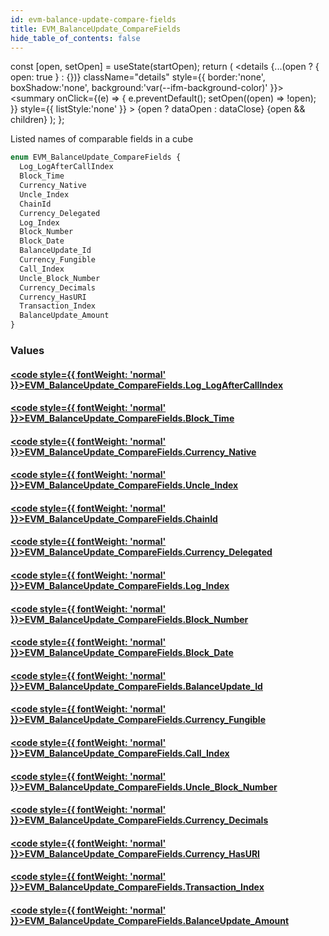 ```yaml
---
id: evm-balance-update-compare-fields
title: EVM_BalanceUpdate_CompareFields
hide_table_of_contents: false
---
```







  const [open, setOpen] = useState(startOpen);
  return (
    <details {...(open ? { open: true } : {})} className="details" style={{ border:'none', boxShadow:'none', background:'var(--ifm-background-color)' }}>
      <summary
        onClick={(e) => {
          e.preventDefault();
          setOpen((open) => !open);
        }}
        style={{ listStyle:'none' }}
      >
      {open ? dataOpen : dataClose}
      </summary>
      {open && children}
    </details>
  );
};




Listed names of comparable fields in a cube


```graphql
enum EVM_BalanceUpdate_CompareFields {
  Log_LogAfterCallIndex
  Block_Time
  Currency_Native
  Uncle_Index
  ChainId
  Currency_Delegated
  Log_Index
  Block_Number
  Block_Date
  BalanceUpdate_Id
  Currency_Fungible
  Call_Index
  Uncle_Block_Number
  Currency_Decimals
  Currency_HasURI
  Transaction_Index
  BalanceUpdate_Amount
}
```




### Values

#### [<code style={{ fontWeight: 'normal' }}>EVM_BalanceUpdate_CompareFields.<b>Log_LogAfterCallIndex</b></code>](#) 
> 
> 

#### [<code style={{ fontWeight: 'normal' }}>EVM_BalanceUpdate_CompareFields.<b>Block_Time</b></code>](#) 
> 
> 

#### [<code style={{ fontWeight: 'normal' }}>EVM_BalanceUpdate_CompareFields.<b>Currency_Native</b></code>](#) 
> 
> 

#### [<code style={{ fontWeight: 'normal' }}>EVM_BalanceUpdate_CompareFields.<b>Uncle_Index</b></code>](#) 
> 
> 

#### [<code style={{ fontWeight: 'normal' }}>EVM_BalanceUpdate_CompareFields.<b>ChainId</b></code>](#) 
> 
> 

#### [<code style={{ fontWeight: 'normal' }}>EVM_BalanceUpdate_CompareFields.<b>Currency_Delegated</b></code>](#) 
> 
> 

#### [<code style={{ fontWeight: 'normal' }}>EVM_BalanceUpdate_CompareFields.<b>Log_Index</b></code>](#) 
> 
> 

#### [<code style={{ fontWeight: 'normal' }}>EVM_BalanceUpdate_CompareFields.<b>Block_Number</b></code>](#) 
> 
> 

#### [<code style={{ fontWeight: 'normal' }}>EVM_BalanceUpdate_CompareFields.<b>Block_Date</b></code>](#) 
> 
> 

#### [<code style={{ fontWeight: 'normal' }}>EVM_BalanceUpdate_CompareFields.<b>BalanceUpdate_Id</b></code>](#) 
> 
> 

#### [<code style={{ fontWeight: 'normal' }}>EVM_BalanceUpdate_CompareFields.<b>Currency_Fungible</b></code>](#) 
> 
> 

#### [<code style={{ fontWeight: 'normal' }}>EVM_BalanceUpdate_CompareFields.<b>Call_Index</b></code>](#) 
> 
> 

#### [<code style={{ fontWeight: 'normal' }}>EVM_BalanceUpdate_CompareFields.<b>Uncle_Block_Number</b></code>](#) 
> 
> 

#### [<code style={{ fontWeight: 'normal' }}>EVM_BalanceUpdate_CompareFields.<b>Currency_Decimals</b></code>](#) 
> 
> 

#### [<code style={{ fontWeight: 'normal' }}>EVM_BalanceUpdate_CompareFields.<b>Currency_HasURI</b></code>](#) 
> 
> 

#### [<code style={{ fontWeight: 'normal' }}>EVM_BalanceUpdate_CompareFields.<b>Transaction_Index</b></code>](#) 
> 
> 

#### [<code style={{ fontWeight: 'normal' }}>EVM_BalanceUpdate_CompareFields.<b>BalanceUpdate_Amount</b></code>](#) 
> 
> 



